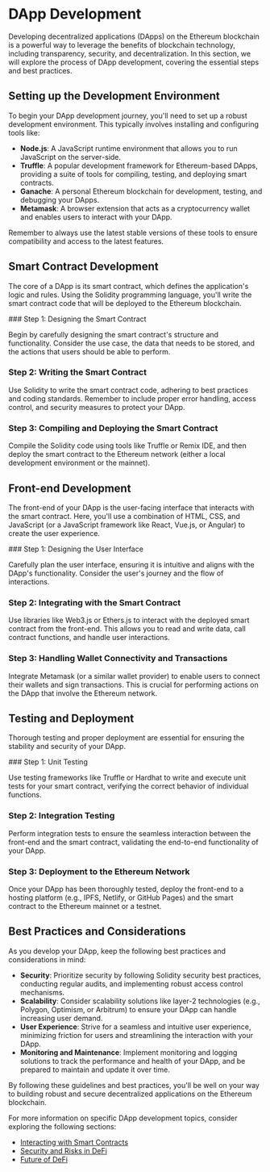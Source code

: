 
# DApp Development

Developing decentralized applications (DApps) on the Ethereum blockchain is a powerful way to leverage the benefits of blockchain technology, including transparency, security, and decentralization. In this section, we will explore the process of DApp development, covering the essential steps and best practices.

## Setting up the Development Environment

To begin your DApp development journey, you'll need to set up a robust development environment. This typically involves installing and configuring tools like:

- **Node.js**: A JavaScript runtime environment that allows you to run JavaScript on the server-side.
- **Truffle**: A popular development framework for Ethereum-based DApps, providing a suite of tools for compiling, testing, and deploying smart contracts.
- **Ganache**: A personal Ethereum blockchain for development, testing, and debugging your DApps.
- **Metamask**: A browser extension that acts as a cryptocurrency wallet and enables users to interact with your DApp.

<Callout type="info">
Remember to always use the latest stable versions of these tools to ensure compatibility and access to the latest features.
</Callout>

## Smart Contract Development

The core of a DApp is its smart contract, which defines the application's logic and rules. Using the Solidity programming language, you'll write the smart contract code that will be deployed to the Ethereum blockchain.

<Steps>
### Step 1: Designing the Smart Contract

Begin by carefully designing the smart contract's structure and functionality. Consider the use case, the data that needs to be stored, and the actions that users should be able to perform.

### Step 2: Writing the Smart Contract

Use Solidity to write the smart contract code, adhering to best practices and coding standards. Remember to include proper error handling, access control, and security measures to protect your DApp.

### Step 3: Compiling and Deploying the Smart Contract

Compile the Solidity code using tools like Truffle or Remix IDE, and then deploy the smart contract to the Ethereum network (either a local development environment or the mainnet).
</Steps>

## Front-end Development

The front-end of your DApp is the user-facing interface that interacts with the smart contract. Here, you'll use a combination of HTML, CSS, and JavaScript (or a JavaScript framework like React, Vue.js, or Angular) to create the user experience.

<Steps>
### Step 1: Designing the User Interface

Carefully plan the user interface, ensuring it is intuitive and aligns with the DApp's functionality. Consider the user's journey and the flow of interactions.

### Step 2: Integrating with the Smart Contract

Use libraries like Web3.js or Ethers.js to interact with the deployed smart contract from the front-end. This allows you to read and write data, call contract functions, and handle user interactions.

### Step 3: Handling Wallet Connectivity and Transactions

Integrate Metamask (or a similar wallet provider) to enable users to connect their wallets and sign transactions. This is crucial for performing actions on the DApp that involve the Ethereum network.
</Steps>

## Testing and Deployment

Thorough testing and proper deployment are essential for ensuring the stability and security of your DApp.

<Steps>
### Step 1: Unit Testing

Use testing frameworks like Truffle or Hardhat to write and execute unit tests for your smart contract, verifying the correct behavior of individual functions.

### Step 2: Integration Testing

Perform integration tests to ensure the seamless interaction between the front-end and the smart contract, validating the end-to-end functionality of your DApp.

### Step 3: Deployment to the Ethereum Network

Once your DApp has been thoroughly tested, deploy the front-end to a hosting platform (e.g., IPFS, Netlify, or GitHub Pages) and the smart contract to the Ethereum mainnet or a testnet.
</Steps>

## Best Practices and Considerations

As you develop your DApp, keep the following best practices and considerations in mind:

- **Security**: Prioritize security by following Solidity security best practices, conducting regular audits, and implementing robust access control mechanisms.
- **Scalability**: Consider scalability solutions like layer-2 technologies (e.g., Polygon, Optimism, or Arbitrum) to ensure your DApp can handle increasing user demand.
- **User Experience**: Strive for a seamless and intuitive user experience, minimizing friction for users and streamlining the interaction with your DApp.
- **Monitoring and Maintenance**: Implement monitoring and logging solutions to track the performance and health of your DApp, and be prepared to maintain and update it over time.

By following these guidelines and best practices, you'll be well on your way to building robust and secure decentralized applications on the Ethereum blockchain.

For more information on specific DApp development topics, consider exploring the following sections:

- [Interacting with Smart Contracts](/decentralized-applications-dapps/interacting-with-smart-contracts)
- [Security and Risks in DeFi](/security-and-risks-in-defi)
- [Future of DeFi](/future-of-defi)